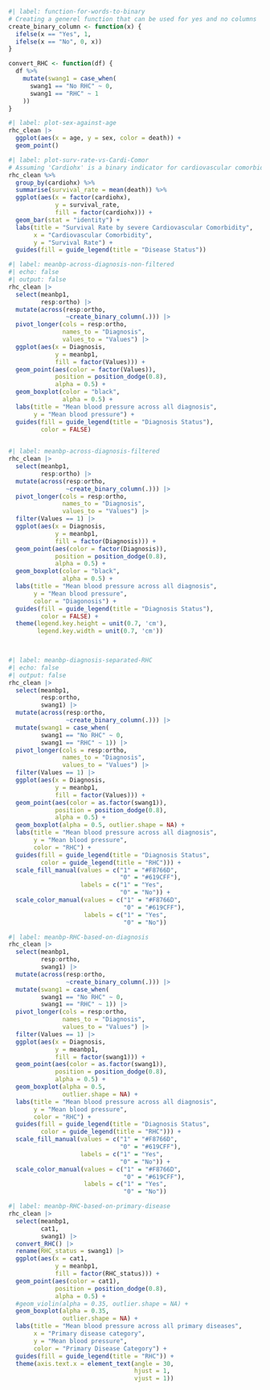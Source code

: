 

```r
#| label: function-for-words-to-binary
# Creating a generel function that can be used for yes and no columns
create_binary_column <- function(x) {
  ifelse(x == "Yes", 1, 
  ifelse(x == "No", 0, x))
}

convert_RHC <- function(df) {
  df %>%
    mutate(swang1 = case_when(
      swang1 == "No RHC" ~ 0,
      swang1 == "RHC" ~ 1
    ))
}


```


```r
#| label: plot-sex-against-age
rhc_clean |> 
  ggplot(aes(x = age, y = sex, color = death)) +
  geom_point()
```

```r
#| label: plot-surv-rate-vs-Cardi-Comor
# Assuming 'Cardiohx' is a binary indicator for cardiovascular comorbidity
rhc_clean %>%
  group_by(cardiohx) %>%
  summarise(survival_rate = mean(death)) %>%
  ggplot(aes(x = factor(cardiohx), 
             y = survival_rate, 
             fill = factor(cardiohx))) +
  geom_bar(stat = "identity") +
  labs(title = "Survival Rate by severe Cardiovascular Comorbidity",
       x = "Cardiovascular Comorbidity", 
       y = "Survival Rate") +
  guides(fill = guide_legend(title = "Disease Status"))

```


```r
#| label: meanbp-across-diagnosis-non-filtered
#| echo: false
#| output: false
rhc_clean |> 
  select(meanbp1, 
         resp:ortho) |> 
  mutate(across(resp:ortho, 
                ~create_binary_column(.))) |> 
  pivot_longer(cols = resp:ortho,
               names_to = "Diagnosis",
               values_to = "Values") |> 
  ggplot(aes(x = Diagnosis, 
             y = meanbp1,
             fill = factor(Values))) +
  geom_point(aes(color = factor(Values)), 
             position = position_dodge(0.8), 
             alpha = 0.5) +
  geom_boxplot(color = "black", 
               alpha = 0.5) +
  labs(title = "Mean blood pressure across all diagnosis",
       y = "Mean blood pressure") +
  guides(fill = guide_legend(title = "Diagnosis Status"),
         color = FALSE)
  
```
```r
#| label: meanbp-across-diagnosis-filtered
rhc_clean |> 
  select(meanbp1, 
         resp:ortho) |> 
  mutate(across(resp:ortho, 
                ~create_binary_column(.))) |> 
  pivot_longer(cols = resp:ortho,
               names_to = "Diagnosis",
               values_to = "Values") |>
  filter(Values == 1) |> 
  ggplot(aes(x = Diagnosis, 
             y = meanbp1,
             fill = factor(Diagnosis))) +
  geom_point(aes(color = factor(Diagnosis)), 
             position = position_dodge(0.8), 
             alpha = 0.5) +
  geom_boxplot(color = "black", 
               alpha = 0.5) +
  labs(title = "Mean blood pressure across all diagnosis",
       y = "Mean blood pressure",
       color = "Diagonosis") +
  guides(fill = guide_legend(title = "Diagnosis Status"),
         color = FALSE) +
  theme(legend.key.height = unit(0.7, 'cm'),
        legend.key.width = unit(0.7, 'cm'))

  
```


```r
#| label: meanbp-diagnosis-separated-RHC
#| echo: false
#| output: false
rhc_clean |> 
  select(meanbp1, 
         resp:ortho,
         swang1) |> 
  mutate(across(resp:ortho, 
                ~create_binary_column(.))) |>
  mutate(swang1 = case_when(
         swang1 == "No RHC" ~ 0,
         swang1 == "RHC" ~ 1)) |> 
  pivot_longer(cols = resp:ortho,
               names_to = "Diagnosis",
               values_to = "Values") |> 
  filter(Values == 1) |> 
  ggplot(aes(x = Diagnosis, 
             y = meanbp1,
             fill = factor(Values))) +
  geom_point(aes(color = as.factor(swang1)),
             position = position_dodge(0.8), 
             alpha = 0.5) +
  geom_boxplot(alpha = 0.5, outlier.shape = NA) +
  labs(title = "Mean blood pressure across all diagnosis",
       y = "Mean blood pressure",
       color = "RHC") +
  guides(fill = guide_legend(title = "Diagnosis Status",
         color = guide_legend(title = "RHC"))) +
  scale_fill_manual(values = c("1" = "#F8766D", 
                               "0" = "#619CFF"), 
                    labels = c("1" = "Yes", 
                               "0" = "No")) +
  scale_color_manual(values = c("1" = "#F8766D",
                                "0" = "#619CFF"), 
                     labels = c("1" = "Yes", 
                                "0" = "No"))
```

```r
#| label: meanbp-RHC-based-on-diagnosis
rhc_clean |> 
  select(meanbp1, 
         resp:ortho,
         swang1) |> 
  mutate(across(resp:ortho, 
                ~create_binary_column(.))) |>
  mutate(swang1 = case_when(
         swang1 == "No RHC" ~ 0,
         swang1 == "RHC" ~ 1)) |> 
  pivot_longer(cols = resp:ortho,
               names_to = "Diagnosis",
               values_to = "Values") |> 
  filter(Values == 1) |> 
  ggplot(aes(x = Diagnosis, 
             y = meanbp1,
             fill = factor(swang1))) +
  geom_point(aes(color = as.factor(swang1)),
             position = position_dodge(0.8), 
             alpha = 0.5) +
  geom_boxplot(alpha = 0.5, 
               outlier.shape = NA) +
  labs(title = "Mean blood pressure across all diagnosis",
       y = "Mean blood pressure",
       color = "RHC") +
  guides(fill = guide_legend(title = "Diagnosis Status",
         color = guide_legend(title = "RHC"))) +
  scale_fill_manual(values = c("1" = "#F8766D",
                               "0" = "#619CFF"), 
                    labels = c("1" = "Yes", 
                               "0" = "No")) +
  scale_color_manual(values = c("1" = "#F8766D", 
                                "0" = "#619CFF"), 
                     labels = c("1" = "Yes", 
                                "0" = "No"))
```


```r
#| label: meanbp-RHC-based-on-primary-disease
rhc_clean |> 
  select(meanbp1, 
         cat1,
         swang1) |>
  convert_RHC() |> 
  rename(RHC_status = swang1) |> 
  ggplot(aes(x = cat1, 
             y = meanbp1,
             fill = factor(RHC_status))) +
  geom_point(aes(color = cat1),
             position = position_dodge(0.8), 
             alpha = 0.5) +
  #geom_violin(alpha = 0.35, outlier.shape = NA) +
  geom_boxplot(alpha = 0.35, 
               outlier.shape = NA) +
  labs(title = "Mean blood pressure across all primary diseases",
       x = "Primary disease category",
       y = "Mean blood pressure",
       color = "Primary Disease Category") +
  guides(fill = guide_legend(title = "RHC")) +
  theme(axis.text.x = element_text(angle = 30,
                                   hjust = 1,
                                   vjust = 1))
```




































